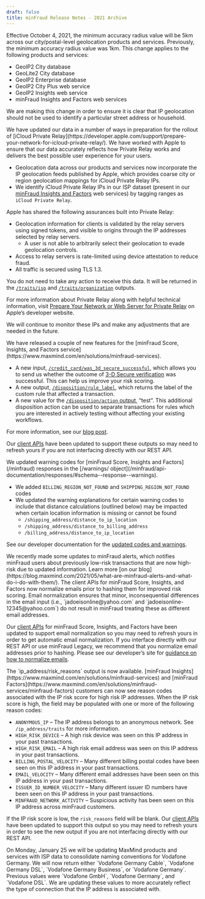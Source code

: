```yaml
---
draft: false
title: minFraud Release Notes - 2021 Archive
---
```


<ReleaseNote date="2021-09-23" title="Update to minimum accuracy_radius value">
Effective October 4, 2021, the minimum accuracy radius value will be 5km across
our city/postal-level geolocation products and services. Previously, the minimum
accuracy radius value was 1km. This change applies to the following products and
services:

- GeoIP2 City database
- GeoLite2 City database
- GeoIP2 Enterprise database
- GeoIP2 City Plus web service
- GeoIP2 Insights web service
- minFraud Insights and Factors web services

We are making this change in order to ensure it is clear that IP geolocation
should not be used to identify a particular street address or household.
</ReleaseNote>

<ReleaseNote date="2021-09-08" title="Data Updates for Apple iCloud Private Relay">
We have updated our data in a number of ways in preparation for the rollout of
[iCloud Private Relay](https://developer.apple.com/support/prepare-your-network-for-icloud-private-relay/).
We have worked with Apple to ensure that our data accurately reflects how
Private Relay works and delivers the best possible user experience for your
users.

- Geolocation data across our products and services now incorporate the IP
geolocation feeds published by Apple, which provides coarse city or region
geolocation mappings for iCloud Private Relay IPs.
- We identify iCloud Private Relay IPs in our ISP dataset (present in our
[minFraud Insights and
Factors](https://www.maxmind.com/en/solutions/minfraud-services) web services)
by tagging ranges as `iCloud Private Relay`.

Apple has shared the following assurances built into Private Relay:

- Geolocation information for clients is validated by the relay servers using
signed tokens, and visible to origins through the IP addresses selected by relay
servers.
   - A user is not able to arbitrarily select their geolocation to evade
   geolocation controls.
- Access to relay servers is rate-limited using device attestation to reduce
fraud.
- All traffic is secured using TLS 1.3.

You do not need to take any action to receive this data. It will be returned in
the [`/traits/isp`](/geoip/docs/web-services/responses/#schema--response--traits__isp)
and [`/traits/organization`](/geoip/docs/web-services/responses/#schema--response--traits__organization)
outputs.

For more information about Private Relay along with helpful technical
information, visit [Prepare Your Network or Web Server for Private Relay](https://developer.apple.com/support/prepare-your-network-for-icloud-private-relay/)
on Apple’s developer website.

We will continue to monitor these IPs and make any adjustments that are needed
in the future.
</ReleaseNote>

<ReleaseNote date="2021-09-03" title="New minFraud features: passing 3-D Secure outcome, custom rule label in minFraud response, “test” disposition for custom rules">
We have released a couple of new features for the [minFraud Score, Insights, and
Factors service](https://www.maxmind.com/en/solutions/minfraud-services).

* A new input, [`/credit_card/was_3d_secure_successful`](/minfraud/api-documentation/requests#schema--request--credit-card__was_3d_secure_successful),
which allows you to send us whether the outcome of
[3-D Secure verification](https://en.wikipedia.org/wiki/3-D_Secure) was
successful. This can help us improve your risk scoring.
* A new output, [`/disposition/rule_label`](/minfraud/api-documentation/responses#schema--response--disposition__rule_label),
which returns the label of the custom rule that affected a transaction.
* A new value for the [`/disposition/action` output](/minfraud/api-documentation/responses#schema--response--disposition__action),
“test”. This additional disposition action can be used to separate transactions
for rules which you are interested in actively testing without affecting your
existing workflows.

For more information, see our [blog post](https://blog.maxmind.com/2021/09/new-minfraud-features-passing-3-d-secure-outcome-custom-rule-label-in-minfraud-response-test-disposition-for-custom-rules/).

Our [client APIs](/minfraud/evaluate-a-transaction#links-to-maxmind-client-apis)
have been updated to support these outputs so may need to refresh yours if you
are not interfacing directly with our REST API.
</ReleaseNote>

<ReleaseNote date="2021-05-19" title="Updated warning codes in minFraud Score, Insights, and Factors">
We updated warning codes for [minFraud Score, Insights and Factors](/minfraud)
responses in the [/warnings/
object](/minfraud/api-documentation/responses/#schema--response--warnings).

* We added `BILLING_REGION_NOT_FOUND` and `SHIPPING_REGION_NOT_FOUND` codes
* We updated the warning explanations for certain warning codes to include that
distance calculations (outlined below) may be impacted when certain location
information is missing or cannot be found
    - `/shipping_address/distance_to_ip_location`
    - `/shipping_address/distance_to_billing_address`
    - `/billing_address/distance_to_ip_location`

See our developer documentation for the [updated codes and
warnings](/minfraud/api-documentation/responses/#schema--response--warnings).
</ReleaseNote>

<ReleaseNote date="2021-05-13" title="Updates to minFraud Alerts">
We recently made some updates to minFraud alerts, which notifies minFraud users
about previously low-risk transactions that are now high-risk due to updated
information. Learn more [on our
blog](https://blog.maxmind.com/2021/05/what-are-minfraud-alerts-and-what-do-i-do-with-them/).
</ReleaseNote>

<ReleaseNote date="2021-02-22" title="Normalize Emails Before Hashing for Improved minFraud Scoring">
The client APIs for minFraud Score, Insights, and Factors now normalize emails
prior to hashing them for improved risk scoring. Email normalization ensures
that minor, inconsequential differences in the email input (i.e.,
`jadoeisonline@yahoo.com` and `jadoeisonline-12345@yahoo.com`) do not result in
minFraud treating these as different email addresses.

Our [client
APIs](/minfraud/evaluate-a-transaction#links-to-maxmind-client-apis) for
minFraud Score, Insights, and Factors have been updated to support email
normalization so you may need to refresh yours in order to get automatic email
normalization. If you interface directly with our REST API or use minFraud
Legacy, we recommend that you normalize email addresses prior to hashing.
Please see our developer’s site for [guidance on how to normalize
emails](/minfraud/normalizing-email-addresses-for-minfraud).
</ReleaseNote>

<ReleaseNote date="2021-02-03" title="New output IP risk reasons">
The `ip_address/risk_reasons` output is now available. [minFraud
Insights](https://www.maxmind.com/en/solutions/minfraud-services) and [minFraud
Factors](https://www.maxmind.com/en/solutions/minfraud-services/minfraud-factors)
customers can now see reason codes associated with the IP risk score for high
risk IP addresses. When the IP risk score is high, the field may be populated
with one or more of the following reason codes:

* `ANONYMOUS_IP` – The IP address belongs to an anonymous network. See
`/ip_address/traits` for more information.
* `HIGH_RISK_DEVICE` – A high risk device was seen on this IP address in your
past transactions.
* `HIGH_RISK_EMAIL` – A high risk email address was seen on this IP address in
your past transactions.
* `BILLING_POSTAL_VELOCITY` – Many different billing postal codes have been
seen on this IP address in your past transactions.
* `EMAIL_VELOCITY` – Many different email addresses have been seen on this IP
address in your past transactions.
* `ISSUER_ID_NUMBER_VELOCITY` – Many different issuer ID numbers have been seen
on this IP address in your past transactions.
* `MINFRAUD_NETWORK_ACTIVITY` – Suspicious activity has been seen on this IP
address across minFraud customers.

If the IP risk score is low, the `risk_reasons` field will be blank. Our
[client APIs](/minfraud/evaluate-a-transaction#links-to-maxmind-client-apis)
have been updated to support this output so you may need to refresh yours in
order to see the new output if you are not interfacing directly with our REST
API.
</ReleaseNote>

<ReleaseNote date="2021-01-22" title="Change to Vodafone Germany ISP name">
On Monday, January 25 we will be updating MaxMind products and services with
ISP data to consolidate naming conventions for Vodafone Germany. We will now
return either `Vodafone Germany Cable`, `Vodafone Germany DSL`, `Vodafone
Germany Business`, or `Vodafone Germany`. Previous values were `Vodafone GmbH`,
`Vodafone Germany`, and `Vodafone DSL`. We are updating these values to more
accurately reflect the type of connection that the IP address is associated
with.
</ReleaseNote>
